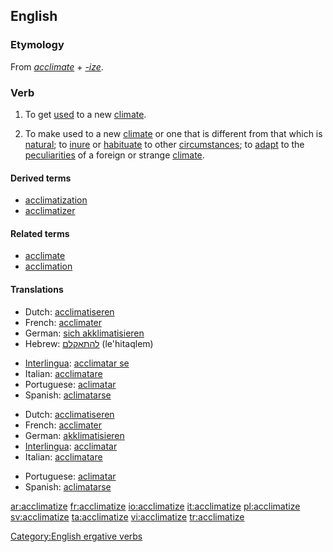 ==English==

===Etymology===
From ''[[acclimate]]'' + ''[[-ize]]''.

===Verb===
{{en-verb|acclimatiz|ing}}

# {{intransitive}} To get [[used]] to a new [[climate]].
# {{transitive}} To make used to a new [[climate]] or one that is different from that which is [[natural]]; to [[inure]] or [[habituate]] to other [[circumstance]]s; to [[adapt]] to the [[peculiarities]] of a foreign or strange [[climate]].

====Derived terms====
* [[acclimatization]]
* [[acclimatizer]]

====Related terms====
* [[acclimate]]
* [[acclimation]]

====Translations====
{{trans-top|to get used to a new climate}}
*Dutch: [[acclimatiseren]]
*French: [[acclimater]]
*German: [[sich akklimatisieren]]
*Hebrew: [[להתאקלם]] (le'hitaqlem)
{{trans-mid}}
*[[Interlingua]]: [[acclimatar se]]
*Italian: [[acclimatare]]
*Portuguese: [[aclimatar]]
*Spanish: [[aclimatarse]]
{{trans-bottom}}

{{trans-top|to make used to a new climate}}
*Dutch: [[acclimatiseren]]
*French: [[acclimater]]
*German: [[akklimatisieren]]
*[[Interlingua]]: [[acclimatar]]
*Italian: [[acclimatare]]
{{trans-mid}}
*Portuguese: [[aclimatar]]
*Spanish: [[aclimatarse]]
{{trans-bottom}}

[[Category:English ergative verbs]]

[[ar:acclimatize]]
[[fr:acclimatize]]
[[io:acclimatize]]
[[it:acclimatize]]
[[pl:acclimatize]]
[[sv:acclimatize]]
[[ta:acclimatize]]
[[vi:acclimatize]]
[[tr:acclimatize]]